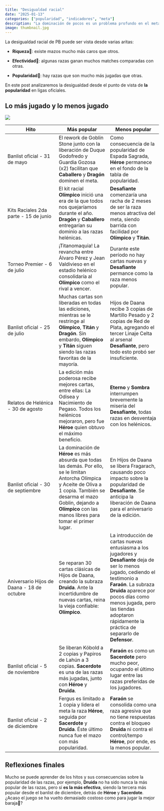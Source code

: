 ```yaml
---
title: "Desigualdad racial"
date: "2025-01-13"
categories: ["popularidad", "indicadores", "meta"]
description: "La dominación de pocos es un problema profundo en el meta de PB."
image: thumbnail.jpg
---
```


La desigualdad racial de PB puede ser vista desde varias aritas:

-   **Riqueza**🤑: existe mazos mucho más caros que otros.

-   **Efectividad**🎯: algunas razas ganan muchos matches comparadas con otras.

-   **Popularidad**👸: hay razas que son mucho más jugadas que otras.

En este post analizaremos la desigualdad desde el punto de vista de **la popularidad** en ligas oficiales.

## Lo más jugado y lo menos jugado

![](mas_y_menos_jugado.jpeg){fig-alt="Razas más jugadas y menos jugadas del meta durante 2024" fig-align="center"}

| Hito | Más popular | Menos popular |
|----|----|----|
| Banlist oficial - 31 de mayo | El rework de Goblin Stone junto con la liberación de Duque Godofredo y Guardia Gozosa (x2) facilitan que **Caballero** y **Dragón** dominen el meta. | Como consecuencia de la popularidad de Espada Sagrada, **Héroe** permanece en el fondo de la tabla de popularidad. |
| Kits Raciales 2da parte - 15 de junio | El kit racial **Olímpico** inició una era de la que todos nos quejaríamos durante el año. **Dragón** y **Caballero** entregarían su dominio a las razas helénicas. | **Desafiante** comenzaría una racha de 2 meses de ser la raza menos atractiva del meta, siendo barrida con facilidad por **Olímpico** y **Titán**. |
| Torneo Premier - 6 de julio | ¡Titanomaquia! La revancha entre Álvaro Pérez y Jean Valdivieso en el estadio helénico consolidaría al **Olímpico** como el rival a vencer. | Durante este período no hay cartas nuevas y **Desafiante** permance como la raza menos popular. |
| Banlist oficial - 25 de julio | Muchas cartas son liberadas en todas las ediciones, mientras se le restringe al **Olímpico**, **Titán** y **Dragón**. Sin embardo, **Olímpico** y **Titán** siguen siendo las razas favoritas de la mayoría. | Hijos de Daana recibe 3 copias de Martillo Pesado y 2 copias de Red de Plata, agregando el tercer Linaje Celta al arsenal **Desafiante**, pero todo esto probó ser insuficiente. |
| Relatos de Helénica - 30 de agosto | La edición más poderosa recibe mejores cartas, entre ellas: La Odisea y Nacimiento de Pegaso. Todos los helénicos mejoraron, pero fue **Héroe** quien obtuvo el máximo beneficio. | **Eterno** y **Sombra** interrumpen brevemente la miseria del **Desafiante**, todas razas en desventaja con los helénicos. |
| Banlist oficial - 30 de septiembre | La dominación de **Héroe** es más absurda que todas las demás. Por ello, se le limitan Antorcha Olímpica y Aceite de Oliva a 1 copia. También se desarma el mazo Goblin, dejando a **Olímpico** con las manos libres para tomar el primer lugar. | En Hijos de Daana se libera Fragarach, causando poco impacto sobre la popularidad de **Desafiante**. Se anticipa la liberación de Daana para el aniversario de la edición. |
| Aniversario Hijos de Daana - 18 de octubre | Se reparan 30 cartas clásicas de Hijos de Daana, creando la subraza **Druida**. Ante la incertidumbre de nuevas cartas, reina la vieja confiable: **Olímpico**. | La introducción de cartas nuevas entusiasma a los jugadores y **Desafiante** deja de ser lo menos jugado, cediendo el testimonio a **Faraón**. La subraza **Druida** aparece por pocos días como menos jugada, pero las tiendas adoptaron rápidamente la práctica de separarlo de **Defensor**. |
| Banlist oficial - 5 de noviembre | Se liberan Kóbold a 2 copias y Papiros de Lahún a 3 copias. **Sacerdote** es una de las razas más jugadas, junto con **Héroe** y **Druida**. | **Faraón** es como un **Sacerdote** pero mucho peor, ocupando el último lugar entre las razas preferidas de los jugadores. |
| Banlist oficial - 2 de diciembre | Fergus es limitado a 1 copia y lidera el meta la raza **Héroe**, seguida por **Sacerdote** y **Druida**. Éste último nunca fue el mazo con más popularidad. | **Faraón** se consolida como una raza agresiva que no tiene respuestas contra el bloqueo **Druida** ni contra el control/tempo **Héroe**, por ende, es la menos popular. |

## Reflexiones finales

Mucho se puede aprender de los hitos y sus consecuencias sobre la popularidad de las razas, por ejemplo, **Druida** no ha sido nunca la más popular de las razas, pero sí **es la más efectiva**, siendo la tercera más popular desde el banlist de diciembre, detrás de **Héroe** y **Sacerdote**. ¿Acaso el juego se ha vuelto demasiado costoso como para jugar la mejor baraja💸?

